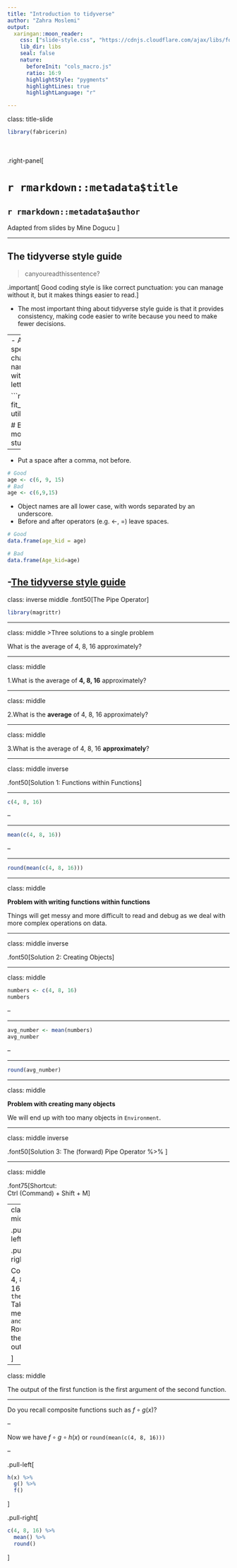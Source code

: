 ```yaml
---
title: "Introduction to tidyverse"
author: "Zahra Moslemi"
output: 
  xaringan::moon_reader:
    css: ["slide-style.css", "https://cdnjs.cloudflare.com/ajax/libs/font-awesome/5.15.3/css/all.min.css"]
    lib_dir: libs
    seal: false
    nature:
      beforeInit: "cols_macro.js"
      ratio: 16:9
      highlightStyle: "pygments"
      highlightLines: true
      highlightLanguage: "r"

---
```


class: title-slide

```r
library(fabricerin)

```

<br>
<br>
.right-panel[ 

# `r rmarkdown::metadata$title`
## `r rmarkdown::metadata$author`

Adapted from slides by Mine Dogucu
]



---

## The tidyverse style guide

>canyoureadthissentence?  

.important[
Good coding style is like correct punctuation: you can manage without it, but it makes things easier to read.
]


- The most important thing about tidyverse style guide is that it provides consistency, making code easier to write because you need to make fewer decisions.


---
- Avoid using special characters in file names - stick with numbers, letters, -, and _.

```r
# Good
fit_models.R
utility_functions.R

# Bad
fit models.R
foo.r
stuff.r
```
---

- Put a space after a comma, not before.

```r
# Good
age <- c(6, 9, 15)
# Bad
age <- c(6,9,15)
```

- Object names are all lower case, with words separated by an underscore.
- Before and after operators (e.g. <-, =) leave spaces.

```r
# Good
data.frame(age_kid = age)

# Bad
data.frame(Age_kid=age)
```

-[The tidyverse style guide](https://style.tidyverse.org/)
---
class: inverse middle
.font50[The Pipe Operator]

```r
library(magrittr)
```


---

class: middle
>Three solutions to a single problem

What is the average of 4, 8, 16 approximately?

---

class: middle

1.What is the average of **4, 8, 16** approximately?

---

class: middle

2.What is the **average** of 4, 8, 16 approximately?

---

class: middle

3.What is the average of 4, 8, 16 **approximately**?

---

class: middle inverse

.font50[Solution 1: Functions within Functions]

---

```r
c(4, 8, 16)
```

--

<hr>

```r
mean(c(4, 8, 16))
```

--

<hr>

```r
round(mean(c(4, 8, 16)))
```

---

class: middle

**Problem with writing functions within functions**

Things will get messy and more difficult to read and debug as we deal with more complex operations on data.

---

class: middle inverse

.font50[Solution 2: Creating Objects]

---

class: middle

```r
numbers <- c(4, 8, 16)
numbers
```

--

<hr>

```r
avg_number <- mean(numbers)
avg_number
```

--

<hr>

```r
round(avg_number)
```

---

class: middle

**Problem with creating many objects**

We will end up with too many objects in `Environment`. 

---

class: middle inverse

.font50[Solution 3: The (forward) Pipe Operator %>% ]

---

class: middle

.font75[Shortcut: <br>Ctrl (Command) + Shift + M]

---
class: middle

.pull-left[
```r
c(4, 8, 16) %>% 
  mean() %>% 
  round()
```
]

.pull-right[

Combine 4, 8, and 16 `and then`  
Take the mean   `and then`  
Round the output

]


---

class: middle

The output of the first function is the first argument of the second function.

---

Do you recall composite functions such as $f \circ g(x)$?

--

Now we have $f \circ g \circ h (x)$ or `round(mean(c(4, 8, 16)))`

--

.pull-left[

```r
h(x) %>% 
  g() %>% 
  f()
```

]

.pull-right[

```r
c(4, 8, 16) %>% 
  mean() %>% 
  round()
```

]
